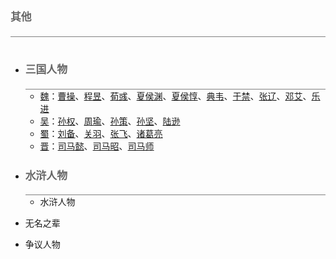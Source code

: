 <div style="border-bottom: 1px solid gray; font-weight: bold; padding: 0.5em 0 0.17em 0em; font-size: 120%; font-weight: bold; color: #666; background-color: transparent;">其他</div>

*<div style="border-bottom: 1px solid gray; font-weight: bold; padding: 0.5em 0 0.17em 0em; font-size: 120%; font-weight: bold; color: #666; background-color: transparent;">三国人物</div>
**[[曹魏|魏]]：[[曹操|曹操]]、[[程昱|程昱]]、[[荀彧|荀彧]]、[[夏侯渊|夏侯渊]]、[[夏侯惇|夏侯惇]]、[[典韦|典韦]]、[[于禁|于禁]]、[[张辽|张辽]]、[[邓艾|邓艾]]、[[乐进|乐进]]
**[[东吴|吴]]：[[孙权|孙权]]、[[周瑜|周瑜]]、[[孙策|孙策]]、[[孙坚|孙坚]]、[[陆逊|陆逊]]
**[[蜀汉|蜀]]：[[刘备|刘备]]、[[关羽|关羽]]、[[张飞|张飞]]、[[诸葛亮|诸葛亮]]
**[[晋朝|晋]]：[[司马懿|司马懿]]、[[司马昭|司马昭]]、[[司马师|司马师]]
*<div style="border-bottom: 1px solid gray; font-weight: bold; padding: 0.5em 0 0.17em 0em; font-size: 120%; font-weight: bold; color: #666; background-color: transparent;">水浒人物</div>
**水浒人物

*无名之辈

*争议人物